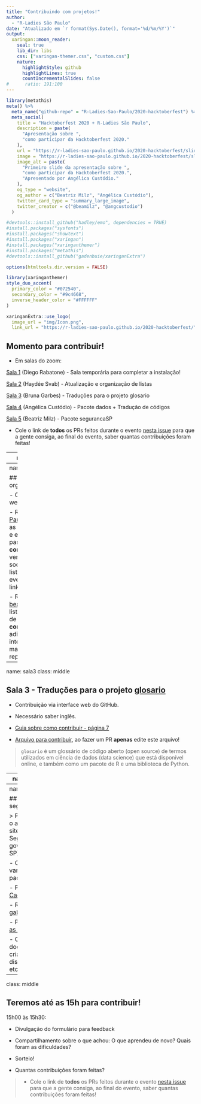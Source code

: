 ```yaml
---
title: "Contribuindo com projetos!"
author: 
  - "R-Ladies São Paulo"
date: "Atualizado em `r format(Sys.Date(), format='%d/%m/%Y')`"
output:
  xaringan::moon_reader:
    seal: true
    lib_dir: libs
    css: ["xaringan-themer.css", "custom.css"]
    nature:
      highlightStyle: github
      highlightLines: true
      countIncrementalSlides: false
#      ratio: 191:100
---
```


```r
library(metathis)
meta() %>%
  meta_name("github-repo" = "R-Ladies-Sao-Paulo/2020-hacktoberfest") %>% 
  meta_social(
    title = "Hacktoberfest 2020 + R-Ladies São Paulo",
    description = paste(
      "Apresentação sobre ",
      "como participar da Hacktoberfest 2020."
    ),
    url = "https://r-ladies-sao-paulo.github.io/2020-hacktoberfest/slides/hacktoberfest/",
    image = "https://r-ladies-sao-paulo.github.io/2020-hacktoberfest/slides/hacktoberfest/img/share-card.png",
    image_alt = paste(
      "Primeiro slide da apresentação sobre ",
      "como participar da Hacktoberfest 2020.",
      "Apresentado por Angélica Custódio."
    ),
    og_type = "website",
    og_author = c("Beatriz Milz", "Angélica Custódio"),
    twitter_card_type = "summary_large_image",
    twitter_creator = c("@beamilz", "@angcustodio")
  )
```

```r
#devtools::install_github("hadley/emo", dependencies = TRUE)
#install.packages("sysfonts")
#install.packages("showtext")
#install.packages("xaringan")
#install.packages("xaringanthemer")
#install.packages("metathis")
#devtools::install_github("gadenbuie/xaringanExtra")
```

```r
options(htmltools.dir.version = FALSE)
```

```r
library(xaringanthemer)
style_duo_accent(
  primary_color = "#072540",
  secondary_color = "#9c4668",
  inverse_header_color = "#FFFFFF"
)
```

```r
xaringanExtra::use_logo(
  image_url = "img/Icon.png",
  link_url = "https://r-ladies-sao-paulo.github.io/2020-hacktoberfest/")

```




## Momento para contribuir! 

- Em salas do zoom:

[Sala 1](#sala1) (Diego Rabatone) - Sala temporária para completar a instalação!

[Sala 2](#sala2)  (Haydée Svab) - Atualização e organização de listas 

[Sala 3](#sala3)  (Bruna Garbes) - Traduções para o projeto glosario

[Sala 4](#sala4) (Angélica Custódio) - Pacote dados + Tradução de códigos

[Sala 5](#sala5)  (Beatriz Milz) - Pacote segurancaSP

- Cole o link de __todos__ os PRs feitos durante o evento [nesta issue](https://github.com/R-Ladies-Sao-Paulo/2020-hacktoberfest/issues/2) para que a gente consiga, ao final do evento, saber quantas contribuições foram feitas!


---
name: sala1
class: middle

## Sala 1 - Sala temporária para completar a instalação!

- Objetivo é completar o processo de instalação descrito [neste slide](https://r-ladies-sao-paulo.github.io/2020-hacktoberfest/slides/git_rstudio/setup_Git_GitHub_RStudio.html)!

- Assim que todas as pessoas completarem este processo de instalação, a sala será encerrada.

---
name: sala2
class: middle

## Sala 2 - Atualização e organização de listas 

- Contribuição via interface web do GitHub.

- Repositório: [R-Ladies-Sao-Paulo/RLadies-Brasil](https://github.com/R-Ladies-Sao-Paulo/RLadies-Brasil), lista com as redes sociais dos capítulos, e eventos online futuros e passados. __Sugestão de contribuição:__ É interessante verificar se todas as redes sociais dos capítulos estão listadas. Além disso, adicionar eventos futuros, passados, e o link dos materiais.

- Repositório: [beatrizmilz/materiais_estudo_R](https://github.com/beatrizmilz/materiais_estudo_R), lista com materiais de estudo de R. __Sugestão de contribuição:__ Organização, adicionar novos materiais interessantes, padronizar os materiais que já estão no repositório.

---
name: sala3
class: middle

## Sala 3 - Traduções para o projeto [glosario](https://glosario.carpentries.org/pt/)

- Contribuição via interface web do GitHub.

- Necessário saber inglês.

- [Guia sobre como contribuir - página 7](https://docs.google.com/document/d/1tJVYv5U0chIRrtX7ZME5SltTI74pKncxsD8TT6tWvoE/edit)

- [Arquivo para contribuir](https://github.com/carpentries/glosario/blob/master/glossary.yml), ao fazer um PR __apenas__ edite este arquivo!


> `glosario` é um glossário de código aberto (open source) de termos utilizados em ciência de dados (data science) que está disponível online, e também como um pacote de R e uma biblioteca de Python. 


---
name: sala4
class: middle

## Sala 4 - Pacote dados + Tradução de códigos

- Contribuição via RStudio, em arquivos `.Rmd`

- Não é obrigatório saber inglês, mas facilita.

- [Instruções para contribuições](https://r4ds-dados.netlify.app/index.html)

- Onde começar? [Veja o projects do repositório](https://github.com/R-Ladies-Sao-Paulo/R4DS_dados/projects/1).

O [pacote {dados}](https://github.com/cienciadedatos/dados) é um pacote desenvolvido pela comunidade Latino-Americana com a tradução de diversas bases de dados utilizadas em livros e ensino de `R`. O livro [R for Data Science](https://r4ds.had.co.nz/) utiliza muitas bases que estão disponíveis no [pacote {dados}](https://github.com/cienciadedatos/dados). Portanto, neste repositório buscamos traduzir os __códigos, gráficos e tabelas__ que __utilizem as bases de dados__ que estão no [pacote {dados}](https://github.com/cienciadedatos/dados). 

---
name: sala5
class: middle

## Sala 5 - Pacote segurancaSP

>  Pacote criado para facilitar o acesso às estatísticas do site da Secretaria da Segurança Pública do governo de São Paulo (SSP-SP).

- Contribuição via RStudio - vamos trabalhar com um pacote!

- Pacote criado por [Gabriela Caesar](https://github.com/gabrielacaesar)

- Repositório: [gabrielacaesar/segurancaSP](https://github.com/gabrielacaesar/segurancaSP)

- Por onde começar? [Veja as issues](https://github.com/gabrielacaesar/segurancaSP/issues)

- Objetivo: melhorar a documentação do pacote, criar novas funções para disponibilizar mais dados, etc.


---
class: middle

## Teremos até as 15h para contribuir!

15h00 às 15h30:

- Divulgação do formulário para feedback

- Compartilhamento sobre o que achou: O que aprendeu de novo? Quais foram as dificuldades? 

- Sorteio!

- Quantas contribuições foram feitas?

> - Cole o link de __todos__ os PRs feitos durante o evento [nesta issue](https://github.com/R-Ladies-Sao-Paulo/2020-hacktoberfest/issues/2) para que a gente consiga, ao final do evento, saber quantas contribuições foram feitas!


